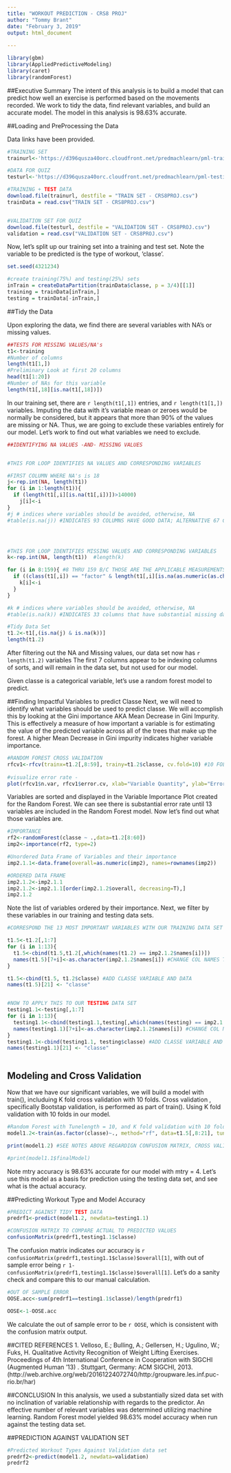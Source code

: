 ---
title: "WORKOUT PREDICTION - CRS8 PROJ"
author: "Tommy Brant"
date: "February 3, 2019"
output: html_document
  
---



```{r message=FALSE} 
library(gbm)
library(AppliedPredictiveModeling)
library(caret)
library(randomForest)
```


##Executive Summary
The intent of this analysis is to build a model that can predict how well an exercise is performed based on the movements recorded. We work to tidy the data, find relevant variables, and build an accurate model. The model in this analysis is 98.63% accurate.

##Loading and PreProcessing the Data

Data links have been provided.

```{r message=FALSE, warning=FALSE}

#TRAINING SET
trainurl<-'https://d396qusza40orc.cloudfront.net/predmachlearn/pml-training.csv'

#DATA FOR QUIZ
testurl<-'https://d396qusza40orc.cloudfront.net/predmachlearn/pml-testing.csv'

#TRAINING + TEST DATA
download.file(trainurl, destfile = "TRAIN SET - CRS8PROJ.csv")
trainData = read.csv("TRAIN SET - CRS8PROJ.csv")


#VALIDATION SET FOR QUIZ
download.file(testurl, destfile = "VALIDATION SET - CRS8PROJ.csv")
validation = read.csv("VALIDATION SET - CRS8PROJ.csv")


```

Now, let's split up our training set into a training and test set. Note the variable to be predicted is the type of workout, 'classe'.
```{r}
set.seed(4321234)

#create training(75%) and testing(25%) sets
inTrain = createDataPartition(trainData$classe, p = 3/4)[[1]]
training = trainData[inTrain,]
testing = trainData[-inTrain,]

```


##Tidy the Data

Upon exploring the data, we find there are several variables with NA's or missing values.

```{r}
##TESTS FOR MISSING VALUES/NA's
t1<-training
#Number of columns
length(t1[1,])
#Preliminary Look at first 20 columns
head(t1[1:20])
#Number of NAs for this variable
length(t1[,18][is.na(t1[,18])])


```
In our training set, there are `r length(t1[,1])` entries, and `r length(t1[1,])` variables. Imputing the data with it's variable mean or zeroes would be normally be considered, but it appears that more than 90% of the values are missing or NA. Thus, we are going to exclude these variables entirely for our model. Let's work to find out what variables we need to exclude.


```{r warning=FALSE}
##IDENTIFYING NA VALUES -AND- MISSING VALUES


#THIS FOR LOOP IDENTIFIES NA VALUES AND CORRESPONDING VARIABLES

#FIRST COLUMN WHERE NA's is 18
j<-rep.int(NA, length(t1))
for (i in 1:length(t1)){
  if (length(t1[,i][is.na(t1[,i])])>14000)
    j[i]<-i
}
#j # indices where variables should be avoided, otherwise, NA
#table(is.na(j)) #INDICATES 93 COLUMNS HAVE GOOD DATA; ALTERNATIVE 67 COLUMNS HAVE DATA TO BE IGNORED




#THIS FOR LOOP IDENTIFIES MISSING VALUES AND CORRESPONDING VARIABLES
k<-rep.int(NA, length(t1))  #length(k)

for (i in 8:159){ #8 THRU 159 B/C THOSE ARE THE APPLICABLE MEASUREMENTS
  if ((class(t1[,i]) == "factor" & length(t1[,i][is.na(as.numeric(as.character(t1[,12])))])>14000)){  
    k[i]<-i
  }
}

#k # indices where variables should be avoided, otherwise, NA
#table(is.na(k)) #INDICATES 33 columns that have substantial missing data

#Tidy Data Set
t1.2<-t1[,(is.na(j) & is.na(k))] 
length(t1.2)
```

After filtering out the NA and Missing values, our data set now has `r length(t1.2)` variables The first 7 columns appear to be indexing columns of sorts, and will remain in the data set, but not used for our model.

Given classe is a categorical variable, let's use a random forest model to predict.

##Finding Impactful Variables to predict Classe
Next, we will need to identify what variables should be used to predict classe. We will accomplish this by looking at the Gini importance AKA Mean Decrease in Gini Impurity. This is effectively a measure of how important a variable is for estimating the value of the predicted variable across all of the trees that make up the forest. A higher Mean Decrease in Gini impurity indicates higher variable importance. 

```{r}
#RANDOM FOREST CROSS VALIDATION
rfcv1<-rfcv(trainx=t1.2[,8:59], trainy=t1.2$classe, cv.fold=10) #10 FOLD CV
  
#visualize error rate - 
plot(rfcv1$n.var, rfcv1$error.cv, xlab="Variable Quantity", ylab="Error Rate")

```

Variables are sorted and displayed in the Variable Importance Plot created for the Random Forest.
We can see there is substantial error rate until 13 variables are included in the Random Forest model.
Now let's find out what those variables are.

```{r}  
#IMPORTANCE
rf2<-randomForest(classe ~ .,data=t1.2[8:60])
imp2<-importance(rf2, type=2)

#Unordered Data Frame of Variables and their importance
imp2.1.1<-data.frame(overall=as.numeric(imp2), names=rownames(imp2))

#ORDERED DATA FRAME
imp2.1.2<-imp2.1.1
imp2.1.2<-imp2.1.1[order(imp2.1.2$overall, decreasing=T),]
imp2.1.2
```

Note the list of variables ordered by their importance.
Next, we filter by these variables in our training and testing data sets.

```{r}

#CORRESPOND THE 13 MOST IMPORTANT VARIABLES WITH OUR TRAINING DATA SET

t1.5<-t1.2[,1:7]
for (i in 1:13){
  t1.5<-cbind(t1.5,t1.2[,which(names(t1.2) == imp2.1.2$names[i])])
  names(t1.5)[7+i]<-as.character(imp2.1.2$names[i]) #CHANGE COL NAMES TO ORIG
}

t1.5<-cbind(t1.5, t1.2$classe) #ADD CLASSE VARIABLE AND DATA
names(t1.5)[21] <- "classe"


#NOW TO APPLY THIS TO OUR TESTING DATA SET
testing1.1<-testing[,1:7]
for (i in 1:13){
  testing1.1<-cbind(testing1.1,testing[,which(names(testing) == imp2.1.2$names[i])])
  names(testing1.1)[7+i]<-as.character(imp2.1.2$names[i]) #CHANGE COL NAMES TO ORIG
}
testing1.1<-cbind(testing1.1, testing$classe) #ADD CLASSE VARIABLE AND DATA
names(testing1.1)[21] <- "classe"



```


## Modeling and Cross Validation
Now that we have our significant variables, we will build a model with train(), includuing K fold cross validation with 10 folds. Cross validation , specifically Bootstap validation, is performed as part of train(). Using K fold validation with 10 folds in our model.
```{r}
#Random Forest with Tunelength = 10, and K fold validation with 10 folds
model1.2<-train(as.factor(classe)~., method="rf", data=t1.5[,8:21], tuneLength=10, trControl=trainControl(method="cv", number=10))

print(model1.2) #SEE NOTES ABOVE REGARDIGN CONFUSION MATRIX, CROSS VALIDATION, ETC

#print(model1.1$finalModel)
```

Note mtry accuracy is 98.63% accurate for our model with mtry = 4.
Let's use this model as a basis for prediction using the testing data set, and see what is the actual accuracy.


##Predicting Workout Type and Model Accuracy
```{r}
#PREDICT AGAINST TIDY TEST DATA
predrf1<-predict(model1.2, newdata=testing1.1)

#CONFUSION MATRIX TO COMPARE ACTUAL TO PREDICTED VALUES
confusionMatrix(predrf1,testing1.1$classe)
```

The confusion matrix indicates our accuracy is `r confusionMatrix(predrf1,testing1.1$classe)$overall[1]`, with out of sample error being `r 1-confusionMatrix(predrf1,testing1.1$classe)$overall[1]`.
Let's do a sanity check and compare this to our manual calculation. 


```{r}
#OUT OF SAMPLE ERROR
OOSE.acc<-sum(predrf1==testing1.1$classe)/length(predrf1)

OOSE<-1-OOSE.acc

```
We calculate the out of sample error to be `r OOSE`, which is consistent with the confusion matrix output.

##CITED REFERENCES
1. Velloso, E.; Bulling, A.; Gellersen, H.; Ugulino, W.; Fuks, H. Qualitative Activity Recognition of Weight Lifting Exercises. Proceedings of 4th International Conference in Cooperation with SIGCHI (Augmented Human '13) . Stuttgart, Germany: ACM SIGCHI, 2013. (http://web.archive.org/web/20161224072740/http:/groupware.les.inf.puc-rio.br/har)

##CONCLUSION
In this analysis, we used a substantially sized data set with no inclination of variable relationship with regards to the predictor. An effective number of relevant variables was determined utilizing machine learning. Random Forest model yielded 98.63% model accuracy when run against the testing data set.

##PREDICTION AGAINST VALIDATION SET

```{r echo=FALSE, results = 'hide'} 
#Predicted Workout Types Against Validation data set
predrf2<-predict(model1.2, newdata=validation)
predrf2


```
